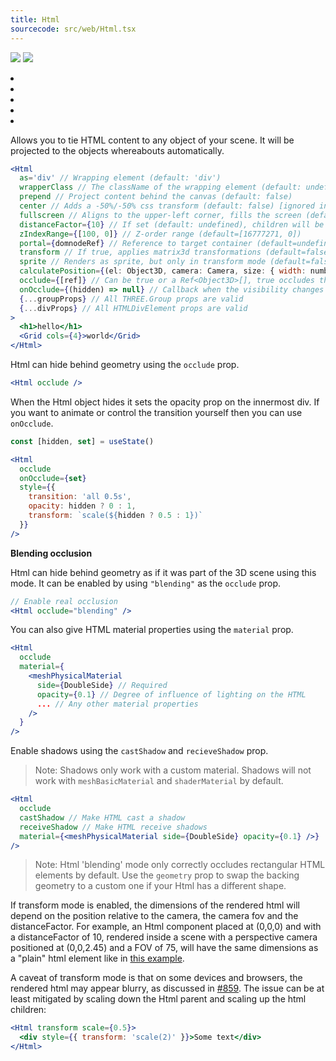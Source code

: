 ```yaml
---
title: Html
sourcecode: src/web/Html.tsx
---
```


[![](https://img.shields.io/badge/-storybook-%23ff69b4)](https://drei.vercel.app/?path=/story/misc-html--html-st) ![](https://img.shields.io/badge/-Dom only-red)

<Grid cols={4}>
  <li>
    <Codesandbox id="0n9it" />
  </li>
  <li>
    <Codesandbox id="qyz5r" />
  </li>
  <li>
    <Codesandbox id="9keg6" />
  </li>
  <li>
    <Codesandbox id="6oei7" />
  </li>
  <li>
    <Codesandbox id="wp9mkp" />
  </li>
</Grid>

Allows you to tie HTML content to any object of your scene. It will be projected to the objects whereabouts automatically.

```jsx
<Html
  as='div' // Wrapping element (default: 'div')
  wrapperClass // The className of the wrapping element (default: undefined)
  prepend // Project content behind the canvas (default: false)
  center // Adds a -50%/-50% css transform (default: false) [ignored in transform mode]
  fullscreen // Aligns to the upper-left corner, fills the screen (default:false) [ignored in transform mode]
  distanceFactor={10} // If set (default: undefined), children will be scaled by this factor, and also by distance to a PerspectiveCamera / zoom by a OrthographicCamera.
  zIndexRange={[100, 0]} // Z-order range (default=[16777271, 0])
  portal={domnodeRef} // Reference to target container (default=undefined)
  transform // If true, applies matrix3d transformations (default=false)
  sprite // Renders as sprite, but only in transform mode (default=false)
  calculatePosition={(el: Object3D, camera: Camera, size: { width: number; height: number }) => number[]} // Override default positioning function. (default=undefined) [ignored in transform mode]
  occlude={[ref]} // Can be true or a Ref<Object3D>[], true occludes the entire scene (default: undefined)
  onOcclude={(hidden) => null} // Callback when the visibility changes (default: undefined)
  {...groupProps} // All THREE.Group props are valid
  {...divProps} // All HTMLDivElement props are valid
>
  <h1>hello</h1>
  <Grid cols={4}>world</Grid>
</Html>
```

Html can hide behind geometry using the `occlude` prop.

```jsx
<Html occlude />
```

When the Html object hides it sets the opacity prop on the innermost div. If you want to animate or control the transition yourself then you can use `onOcclude`.

```jsx
const [hidden, set] = useState()

<Html
  occlude
  onOcclude={set}
  style={{
    transition: 'all 0.5s',
    opacity: hidden ? 0 : 1,
    transform: `scale(${hidden ? 0.5 : 1})`
  }}
/>
```

**Blending occlusion**

Html can hide behind geometry as if it was part of the 3D scene using this mode. It can be enabled by using `"blending"` as the `occlude` prop.

```jsx
// Enable real occlusion
<Html occlude="blending" />
```

You can also give HTML material properties using the `material` prop.

```jsx
<Html
  occlude
  material={
    <meshPhysicalMaterial
      side={DoubleSide} // Required
      opacity={0.1} // Degree of influence of lighting on the HTML
      ... // Any other material properties
    />
  }
/>
```

Enable shadows using the `castShadow` and `recieveShadow` prop.

> Note: Shadows only work with a custom material. Shadows will not work with `meshBasicMaterial` and `shaderMaterial` by default.

```jsx
<Html
  occlude
  castShadow // Make HTML cast a shadow
  receiveShadow // Make HTML receive shadows
  material={<meshPhysicalMaterial side={DoubleSide} opacity={0.1} />}
/>
```

> Note: Html 'blending' mode only correctly occludes rectangular HTML elements by default. Use the `geometry` prop to swap the backing geometry to a custom one if your Html has a different shape.

If transform mode is enabled, the dimensions of the rendered html will depend on the position relative to the camera, the camera fov and the distanceFactor. For example, an Html component placed at (0,0,0) and with a distanceFactor of 10, rendered inside a scene with a perspective camera positioned at (0,0,2.45) and a FOV of 75, will have the same dimensions as a "plain" html element like in [this example](https://codesandbox.io/s/drei-html-magic-number-6mzt6m).

A caveat of transform mode is that on some devices and browsers, the rendered html may appear blurry, as discussed in [#859](https://github.com/pmndrs/drei/issues/859). The issue can be at least mitigated by scaling down the Html parent and scaling up the html children:

```jsx
<Html transform scale={0.5}>
  <div style={{ transform: 'scale(2)' }}>Some text</div>
</Html>
```
